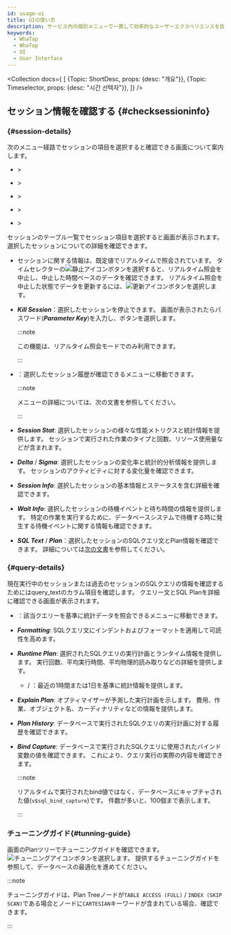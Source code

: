 ```yaml
---
id: usage-ui
title: UIの使い方
description: サービス内の個別メニューで一貫して効率的なユーザーエクスペリエンスを提供する共通User Interface(UI)要素の使い方について案内します。
keywords:
  - WhaTap
  - WhaTap
  - UI
  - User Interface
---
```



<Collection docs={
  [
    {Topic: ShortDesc, props: {desc: "개요"}},
    {Topic: Timeselector, props: {desc: "시간 선택자"}},
  ]}
/>

## セッション情報を確認する {#checksessioninfo}

### <Cmdname sid="session_detail" /> {#session-details}

次のメニュー経路でセッションの項目を選択すると確認できる<Cmdname sid="session_detail" className="uitext" />画面について案内します。

- <Cmdname sid="side_dashboard" className="uitext" /> &gt; <Cmdname sid="side_dbMonitoring" className="uitext" />

- <Cmdname sid="side_dashboard" className="uitext" /> &gt; <Cmdname sid="side_multiInstance" className="uitext" />

- <Cmdname sid="side_analysis" className="uitext" /> &gt; <Cmdname sid="side_dbTrendComparison" className="uitext" />

- <Cmdname sid="side_analysis" className="uitext" /> &gt; <Cmdname sid="side_dbLockTree" className="uitext" />

- <Cmdname sid="side_analysis" className="uitext" /> &gt; <Cmdname sid="side_dbWaitAnalysis" className="uitext" />

セッションのテーブル一覧でセッション項目を選択すると<Cmdname sid="session_detail" className="uitext" />画面が表示されます。 選択したセッションについての詳細を確認できます。

<InDoc product="oracle-pro,oracle"><ImgLang img='db-session-details-info-oracle-pro.png' desc='セッション詳細' /></InDoc>

- セッションに関する情報は、既定値でリアルタイムで照会されています。 タイムセレクターの![静止アイコン](/img/ico-pause.svg)ボタンを選択すると、リアルタイム照会を中止し、中止した時間ベースのデータを確認できます。 リアルタイム照会を中止した状態でデータを更新するには、![更新アイコン](/img/ico-refresh.svg)ボタンを選択します。

- ***Kill Session***：選択したセッションを停止できます。 <Cmdname sid="session_kill" className="uitext" />画面が表示されたらパスワード(***Parameter Key***)を入力し、<Cmdname sid="apply" className="uitext" />ボタンを選択します。

  :::note

  この機能は、リアルタイム照会モードでのみ利用できます。

  :::

- <Cmdname sid="TTL06721" className="uitext" />：選択したセッション履歴が確認できる<Cmdname sid="side_sessionHistory" className="uitext" />メニューに移動できます。

  :::note

  <Cmdname sid="side_sessionHistory" className="uitext" />メニューの詳細については、<Link to="analysis-session-history">次の文書</Link>を参照してください。

  :::

- ***Session Stat***: 選択したセッションの様々な性能メトリクスと統計情報を提供します。 セッションで実行された作業のタイプと回数、リソース使用量などが含まれます。

- ***Delta*** / ***Sigma***: 選択したセッションの変化率と統計的分析情報を提供します。 セッションのアクティビティに対する変化量を確認できます。

- ***Session Info***: 選択したセッションの基本情報とステータスを含む詳細を確認できます。

- ***Wait Info***: 選択したセッションの待機イベントと待ち時間の情報を提供します。 特定の作業を実行するために、データベースシステムで待機する時に発生する待機イベントに関する情報も確認できます。

- ***SQL Text*** / ***Plan***：選択したセッションのSQLクエリ文とPlan情報を確認できます。 詳細については[次の文書](#query-details)を参照してください。

### <Cmdname sid="TTL06224" /> {#query-details}

現在実行中のセッションまたは過去のセッションのSQLクエリの情報を確認するためには<UI>query_text</UI>のカラム項目を確認します。 クエリー文とSQL Planを詳細に確認できる<Cmdname sid="TTL06224" className="uitext" />画面が表示されます。

<ImgLang img="db-sql-details-new-oracle-pro.png" desc="SQL 상세" />

- <Cmdname sid="BTN06225" className="uitext" />：該当クエリーを基準に統計データを照会できる<Cmdname sid="side_dbSqlStat" className="uitext" />メニューに移動できます。

- ***Formatting***: SQLクエリ文にインデントおよびフォーマットを適用して可読性を高めます。

- ***Runtime Plan***: 選択されたSQLクエリの実行計画とランタイム情報を提供します。 実行回数、平均実行時間、平均物理的読み取りなどの詳細を提供します。

  - <Cmdname sid="select_1_hour" className="uitext" /> / <Cmdname sid="select_1_day" className="uitext" />：最近の1時間または1日を基準に統計情報を提供します。

- ***Explain Plan***: オプティマイザーが予測した実行計画を示します。 費用、作業、オブジェクト名、カーディナリティなどの情報を提供します。

- ***Plan History***: データベースで実行されたSQLクエリの実行計画に対する履歴を確認できます。

- ***Bind Capture***: データベースで実行されたSQLクエリに使用されたバインド変数の値を確認できます。 これにより、クエリ実行の実際の内容を確認できます。

  :::note

  リアルタイムで実行されたbind値ではなく、データベースにキャプチャされた値(`v$sql_bind_capture`)です。 件数が多いと、100個まで表示します。

  :::

### チューニングガイド{#tunning-guide}

<Cmdname sid="TTL06224" className="uitext" />画面のPlanツリーでチューニングガイドを確認できます。 ![チューニングアイコン](/img/ic-chat-red.svg)ボタンを選択します。 提供するチューニングガイドを参照して、データベースの最適化を進めてください。

<ImgLang img="db-sql-details-tunning-guide-oracle-pro.png" desc="Tunning guide" />

:::note

チューニングガイドは、Plan Treeノードが`TABLE ACCESS (FULL)` / `INDEX (SKIP SCAN)`である場合とノードに`CARTESIAN`キーワードが含まれている場合、確認できます。

:::


<Dbv2dataeditcolumn level={2} />


<Dbtabledatafiltering level={2} />
